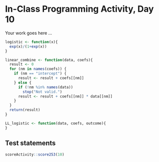 # In-Class Programming Activity, Day 10

Your work goes here ...
```r
logistic <- function(x){
  exp(x)/(1+exp(x))
}

linear_combine <- function(data, coefs){
  result <- 0
  for (nm in names(coefs)) {
    if (nm == "intercept") {
      result <- result + coefs[[nm]]
    } else {
      if (!nm %in% names(data))
        stop("Not valid.")
      result <- result + coefs[[nm]] * data[[nm]]
    }
  }
  return(result)
}

LL_logistic <- function(data, coefs, outcome){
}
```



## Test statements

```r
scoreActivity::score253(10)
```